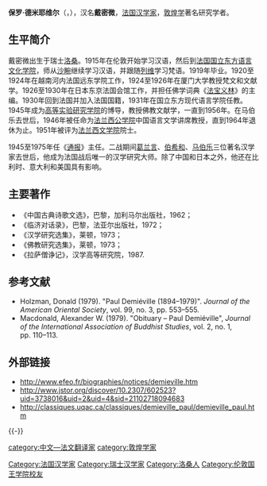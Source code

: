 {{Infobox scientist
|name=戴密微<br>Paul Demiéville
|image=
|birth_date={{birth date|1894|9|13|df=yes}}
|birth_place={{SWI}}[[洛桑|洛桑]]
|death_date={{death date and age|1979|3|23|1894|9|13|df=yes}}
|death_place={{FRA}}[[巴黎|巴黎]]
|nationality={{SWI}}
|academic_advisors= [[沙畹|沙畹]]<br />[[西尔万·莱维|西尔万·莱维]]
|citizenship={{FRA}} <small>1931年自然获得</small>
|workplaces=[[法兰西公学院|法兰西公学院]]
|fields=[[佛教|佛教]]<br />[[中文韵文|中文韵文]]
|spouse= Helène Demiéville
|module= 
}}

'''保罗·德米耶维尔'''（{{lang-fr|'''Paul Demiéville'''}}，{{bd|1894年|9月13日|1979年|3月23日|CatIdx=保}}），汉名'''戴密微'''，[[法国|法国]][[汉学家|汉学家]]，[[敦煌学|敦煌学]]著名研究学者。

==生平简介==
戴密微出生于瑞士[[洛桑|洛桑]]。1915年在伦敦开始学习汉语，然后到[[法国国立东方语言文化学院|法国国立东方语言文化学院]]，师从[[沙畹|沙畹]]继续学习汉语，并跟随[[列维|列维]]学习梵语。1919年毕业。1920至1924年在越南河内法国远东学院工作，1924至1926年在厦门大学教授梵文和文献学。1926至1930年在日本东京法国会馆工作，并担任佛学词典《[[法宝义林|法宝义林]]》的主编。1930年回到法国并加入法国国籍，1931年在国立东方现代语言学院任教。1945年成为[[高等实验研究学院|高等实验研究学院]]的博导，教授佛教文献学，一直到1956年。在马伯乐去世后，1946年被任命为[[法兰西公学院|法兰西公学院]]中国语言文学讲席教授，直到1964年退休为止。1951年被评为[[法兰西文学院|法兰西文学院]]院士。

1945至1975年任《[[通报|通报]]》主任。二战期间[[葛兰言|葛兰言]]、[[伯希和|伯希和]]、[[马伯乐|马伯乐]]三位著名汉学家去世后，他成为法国战后唯一的汉学研究大师。除了中国和日本之外，他还在比利时、意大利和美国具有影响。

== 主要著作 ==
*《中国古典诗歌文选》，巴黎，加利马尔出版社，1962；
*《临济对话录》，巴黎，法亚尔出版社，1972；
*《汉学研究选集》，莱顿，1973；
*《佛教研究选集》，莱顿，1973；
*《拉萨僧诤记》，汉学高等研究院，1987.

== 参考文献 ==
{{Reflist}}
{{refbegin}}
* Holzman, Donald (1979). "Paul Demiéville (1894–1979)". ''Journal of the American Oriental Society'', vol. 99, no. 3, pp. 553–555.
* Macdonald, Alexander W. (1979). "Obituary – Paul Demiéville", ''Journal of the International Association of Buddhist Studies'', vol. 2, no. 1, pp. 110–113.
{{refend}}

== 外部链接 ==
* http://www.efeo.fr/biographies/notices/demieville.htm {{Wayback|url=http://www.efeo.fr/biographies/notices/demieville.htm |date=20191208032852 }}
* http://www.jstor.org/discover/10.2307/602523?uid=3738016&uid=2&uid=4&sid=21102718094683
* http://classiques.uqac.ca/classiques/demieville_paul/demieville_paul.htm{{dead link|date=2017年11月 |bot=InternetArchiveBot |fix-attempted=yes }}

{{-}}
{{法国汉学家}}

{{Authority control}}

{{DEFAULTSORT:Demieville, Paul}}
[[Category:法国汉学家|Category:法国汉学家]]
[[Category:瑞士汉学家|Category:瑞士汉学家]]
[[Category:洛桑人|Category:洛桑人]]
[[Category:伦敦国王学院校友|Category:伦敦国王学院校友]]
[[category:中文—法文翻译家|category:中文—法文翻译家]]
[[category:敦煌学家|category:敦煌学家]]